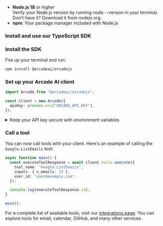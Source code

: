 
- **Node.js 18** or higher <br/> Verify your Node.js version by running node --version in your terminal. Don't have it? Download it from nodejs.org.
- **npm**: Your package manager included with Node.js

### Install and use our TypeScript SDK

<Steps>

### Install the SDK

Fire up your terminal and run:

```bash
npm install @arcadeai/arcadejs
```

### Set up your Arcade AI client

```typescript
import Arcade from "@arcadeai/arcadejs";

const client = new Arcade({
  apiKey: process.env["ARCADE_API_KEY"],
});
```

<details className="rounded-lg border border-blue-100 bg-blue-50/30 p-4 my-4 dark:border-blue-900/50 dark:bg-blue-950/30 hover:bg-blue-100/50 dark:hover:bg-blue-950/40 transition-colors">
  <summary className="flex items-center gap-2 text-sm font-medium dark:hover:bg-transparent">
    <Info className="text-blue-500 dark:text-blue-400 w-4 h-4" />
    <span>Keep your API key secure with environment variables</span>
  </summary>

  <div className="mt-4 text-sm text-neutral-700 dark:text-neutral-300">
    We recommend storing your API key in a `.env` file:

    1. Create a `.env` file:

    ```
    ARCADE_API_KEY=your_api_key_here
    ```

  </div>
</details>

### Call a tool

You can now call tools with your client. Here's an example of calling the `Google.ListEmails` tool:

```typescript
async function main() {
  const executeToolResponse = await client.tools.execute({
    tool_name: "Google.ListEmails",
    inputs: { n_emails: 10 },
    user_id: "user@example.com",
  });

  console.log(executeToolResponse.id);
}

main();
```

For a complete list of available tools, visit our [integrations page](/integrations). You can explore tools for email, calendar, GitHub, and many other services.

</Steps>
